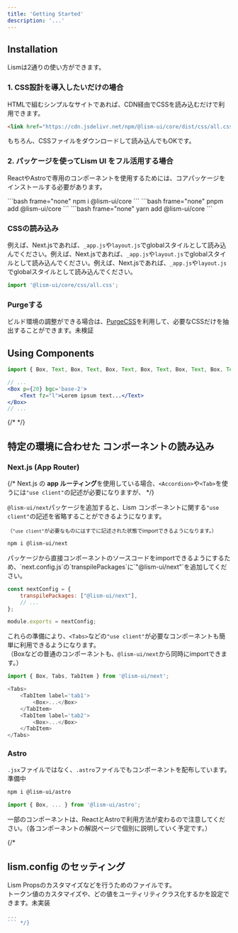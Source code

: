 ```yaml
---
title: 'Getting Started'
description: '...'
---
```




## Installation

Lismは2通りの使い方ができます。

### 1. CSS設計を導入したいだけの場合

HTMLで組むシンプルなサイトであれば、CDN経由でCSSを読み込むだけで利用できます。

```html
<link href="https://cdn.jsdelivr.net/npm/@lism-ui/core/dist/css/all.css" rel="stylesheet" />
```

もちろん、CSSファイルをダウンロードして読み込んでもOKです。

### 2. パッケージを使ってLism UI をフル活用する場合

ReactやAstroで専用のコンポーネントを使用するためには、コアパッケージをインストールする必要があります。

<Tabs>
	<TabItem label='npm'>
		```bash frame="none"
		npm i @lism-ui/core
		```
	</TabItem>
	<TabItem label='pnpm'>
		```bash frame="none"
		pnpm add @lism-ui/core
		```
	</TabItem>
		<TabItem label='yarn'>
		```bash frame="none"
		yarn add @lism-ui/core
		```
	</TabItem>
</Tabs>


### CSSの読み込み

例えば、Next.jsであれば、`_app.js`や`layout.js`でglobalスタイルとして読み込んでください。例えば、Next.jsであれば、`_app.js`や`layout.js`でglobalスタイルとして読み込んでください。例えば、Next.jsであれば、`_app.js`や`layout.js`でglobalスタイルとして読み込んでください。

```js
import '@lism-ui/core/css/all.css';
```


### Purgeする

ビルド環境の調整ができる場合は、[PurgeCSS](https://purgecss.com/)を利用して、必要なCSSだけを抽出することができます。<MemoBadge>未検証</MemoBadge>



## Using Components

```jsx
import { Box, Text, Box, Text, Box, Text, Box, Text, Box, Text, Box, Text, Box, Text, ... } from '@lism-ui/core';

// ...
<Box p={20} bgc='base-2'>
	<Text fz="l">Lorem ipsum text...</Text>
</Box>
// ...
```

{/* <Reference></Reference> */}

## 特定の環境に合わせた コンポーネントの読み込み

### Next.js (App Router)

{/* Next.js の **app ルーティング**を使用している場合、`<Accordion>`や`<Tab>`を使うには`"use client"`の記述が必要になりますが、 */}


`@lism-ui/next`パッケージを追加すると、Lism コンポーネントに関する`"use client"`の記述を省略することができるようになります。

<small>（`"use client"`が必要なものにはすでに記述された状態でimportできるようになります。）</small>


```bash frame="none" filename="Add package"
npm i @lism-ui/next
```

<Callout type="warning">
パッケージから直接コンポーネントのソースコードをimportできるようにするため、`next.config.js`の`transpilePackages`に`"@lism-ui/next"`を追加してください。
</Callout>


```js filename="next.config.js"
const nextConfig = {
	transpilePackages: ["@lism-ui/next"],
	// ...
};

module.exports = nextConfig;
```


これらの準備により、`<Tabs>`などの`"use client"`が必要なコンポーネントも簡単に利用できるようになります。  
（Boxなどの普通のコンポーネントも、`@lism-ui/next`から同時にimportできます。）

```js
import { Box, Tabs, TabItem } from '@lism-ui/next';

<Tabs>
	<TabItem label='tab1'>
		<Box>...</Box>
	</TabItem>
	<TabItem label='tab2'>
		<Box>...</Box>
	</TabItem>
</Tabs>
```



### Astro

`.jsx`ファイルではなく、`.astro`ファイルでもコンポーネントを配布しています。<MemoBadge>準備中</MemoBadge>

```bash frame="none"
npm i @lism-ui/astro
```

```js
import { Box, ... } from '@lism-ui/astro';
```

一部のコンポーネントは、ReactとAstroで利用方法が変わるので注意してください。（各コンポーネントの解説ページで個別に説明していく予定です。）

{/* 
## lism.config のセッティング

Lism Propsのカスタマイズなどを行うためのファイルです。  
トークン値のカスタマイズや、どの値をユーティリティクラス化するかを設定できます。<MemoBadge>未実装</MemoBadge>

```js filename="lism.config.js"
...
``` */}
